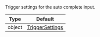 Trigger settings for the auto complete input.

| Type   | Default                                                                                                               |
| ------ | --------------------------------------------------------------------------------------------------------------------- |
| object | [TriggerSettings](https://github.com/GetStream/stream-chat-react-native/blob/develop/package/src/utils/utils.ts#L177) |
